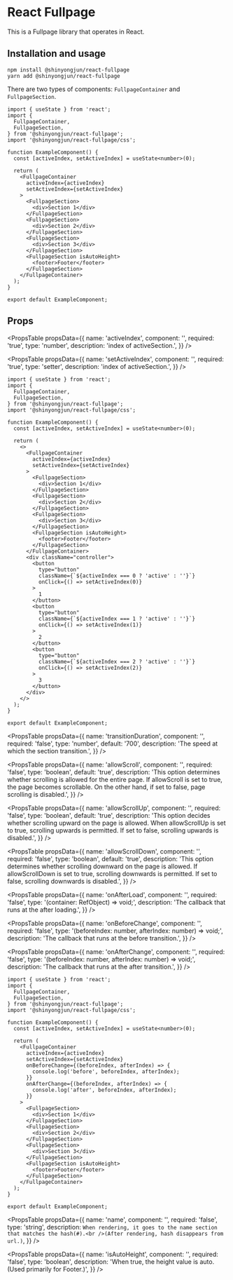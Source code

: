 # React Fullpage

This is a Fullpage library that operates in React.

## Installation and usage

```
npm install @shinyongjun/react-fullpage
yarn add @shinyongjun/react-fullpage
```

There are two types of components: `FullpageContainer` and `FullpageSection`.

```tsx
import { useState } from 'react';
import {
  FullpageContainer,
  FullpageSection,
} from '@shinyongjun/react-fullpage';
import '@shinyongjun/react-fullpage/css';

function ExampleComponent() {
  const [activeIndex, setActiveIndex] = useState<number>(0);

  return (
    <FullpageContainer
      activeIndex={activeIndex}
      setActiveIndex={setActiveIndex}
    >
      <FullpageSection>
        <div>Section 1</div>
      </FullpageSection>
      <FullpageSection>
        <div>Section 2</div>
      </FullpageSection>
      <FullpageSection>
        <div>Section 3</div>
      </FullpageSection>
      <FullpageSection isAutoHeight>
        <footer>Footer</footer>
      </FullpageSection>
    </FullpageContainer>
  );
}

export default ExampleComponent;
```

## Props

<PropsTable
  propsData={{
    name: 'activeIndex',
    component: '<FullpageContainer />',
    required: 'true',
    type: 'number',
    description: 'index of activeSection.',
  }}
/>

<PropsTable
  propsData={{
    name: 'setActiveIndex',
    component: '<FullpageContainer />',
    required: 'true',
    type: 'setter',
    description: 'index of activeSection.',
  }}
/>

```tsx
import { useState } from 'react';
import {
  FullpageContainer,
  FullpageSection,
} from '@shinyongjun/react-fullpage';
import '@shinyongjun/react-fullpage/css';

function ExampleComponent() {
  const [activeIndex, setActiveIndex] = useState<number>(0);

  return (
    <>
      <FullpageContainer
        activeIndex={activeIndex}
        setActiveIndex={setActiveIndex}
      >
        <FullpageSection>
          <div>Section 1</div>
        </FullpageSection>
        <FullpageSection>
          <div>Section 2</div>
        </FullpageSection>
        <FullpageSection>
          <div>Section 3</div>
        </FullpageSection>
        <FullpageSection isAutoHeight>
          <footer>Footer</footer>
        </FullpageSection>
      </FullpageContainer>
      <div className="controller">
        <button
          type="button"
          className={`${activeIndex === 0 ? 'active' : ''}`}
          onClick={() => setActiveIndex(0)}
        >
          1
        </button>
        <button
          type="button"
          className={`${activeIndex === 1 ? 'active' : ''}`}
          onClick={() => setActiveIndex(1)}
        >
          2
        </button>
        <button
          type="button"
          className={`${activeIndex === 2 ? 'active' : ''}`}
          onClick={() => setActiveIndex(2)}
        >
          3
        </button>
      </div>
    </>
  );
}

export default ExampleComponent;
```

<PropsTable
  propsData={{
    name: 'transitionDuration',
    component: '<FullpageContainer />',
    required: 'false',
    type: 'number',
    default: '700',
    description: 'The speed at which the section transition.',
  }}
/>

<PropsTable
  propsData={{
    name: 'allowScroll',
    component: '<FullpageContainer />',
    required: 'false',
    type: 'boolean',
    default: 'true',
    description:
      'This option determines whether scrolling is allowed for the entire page. If allowScroll is set to true, the page becomes scrollable. On the other hand, if set to false, page scrolling is disabled.',
  }}
/>

<PropsTable
  propsData={{
    name: 'allowScrollUp',
    component: '<FullpageContainer />',
    required: 'false',
    type: 'boolean',
    default: 'true',
    description:
      'This option decides whether scrolling upward on the page is allowed. When allowScrollUp is set to true, scrolling upwards is permitted. If set to false, scrolling upwards is disabled.',
  }}
/>

<PropsTable
  propsData={{
    name: 'allowScrollDown',
    component: '<FullpageContainer />',
    required: 'false',
    type: 'boolean',
    default: 'true',
    description:
      'This option determines whether scrolling downward on the page is allowed. If allowScrollDown is set to true, scrolling downwards is permitted. If set to false, scrolling downwards is disabled.',
  }}
/>

<PropsTable
  propsData={{
    name: 'onAfterLoad',
    component: '<FullpageContainer />',
    required: 'false',
    type: '(container: RefObject<HTMLDivElement>) => void;',
    description: 'The callback that runs at the after loading.',
  }}
/>

<PropsTable
  propsData={{
    name: 'onBeforeChange',
    component: '<FullpageContainer />',
    required: 'false',
    type: '(beforeIndex: number, afterIndex: number) => void;',
    description: 'The callback that runs at the before transition.',
  }}
/>

<PropsTable
  propsData={{
    name: 'onAfterChange',
    component: '<FullpageContainer />',
    required: 'false',
    type: '(beforeIndex: number, afterIndex: number) => void;',
    description: 'The callback that runs at the after transition.',
  }}
/>

```tsx
import { useState } from 'react';
import {
  FullpageContainer,
  FullpageSection,
} from '@shinyongjun/react-fullpage';
import '@shinyongjun/react-fullpage/css';

function ExampleComponent() {
  const [activeIndex, setActiveIndex] = useState<number>(0);

  return (
    <FullpageContainer
      activeIndex={activeIndex}
      setActiveIndex={setActiveIndex}
      onBeforeChange={(beforeIndex, afterIndex) => {
        console.log('before', beforeIndex, afterIndex);
      }}
      onAfterChange={(beforeIndex, afterIndex) => {
        console.log('after', beforeIndex, afterIndex);
      }}
    >
      <FullpageSection>
        <div>Section 1</div>
      </FullpageSection>
      <FullpageSection>
        <div>Section 2</div>
      </FullpageSection>
      <FullpageSection>
        <div>Section 3</div>
      </FullpageSection>
      <FullpageSection isAutoHeight>
        <footer>Footer</footer>
      </FullpageSection>
    </FullpageContainer>
  );
}

export default ExampleComponent;
```

<PropsTable
  propsData={{
    name: 'name',
    component: '<FullpageSection />',
    required: 'false',
    type: 'string',
    description: `When rendering, it goes to the name section that matches the hash(#).<br />(After rendering, hash disappears from url.)`,
  }}
/>

<PropsTable
  propsData={{
    name: 'isAutoHeight',
    component: '<FullpageSection />',
    required: 'false',
    type: 'boolean',
    description:
      'When true, the height value is auto. (Used primarily for Footer.)',
  }}
/>
